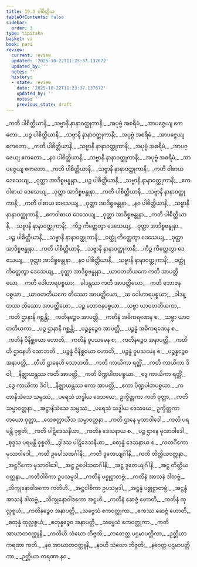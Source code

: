 ```yaml
---
title: 19.3 ပါစိတ္တိယ
tableOfContents: false
sidebar:
  order: 3
type: tipitaka
basket: vi
book: pari
review:
  current: review
  updated: '2025-10-22T11:23:37.137672'
  updated_by: ''
  notes: ''
  history:
  - state: review
    date: '2025-10-22T11:23:37.137672'
    updated_by: ''
    notes: ''
    previous_state: draft
---
```



<ReviewStatus review={frontmatter.review} showDetails={true} />

<HypothesisAnnotation frontmatter={frontmatter} />

<DynamicBreadcrumb />

<Division number="476" book="pari" e="ch" v="5" p="366">

<Paragraph number="2262" type="verses" book="pari">
_ကတိ ပါစိတ္တိယာနိ,_  
_သဗ္ဗာနိ နာနာဝတ္ထုကာနိ;_  
_အပုဗ္ဗံ အစရိမံ,_  
_အာပဇ္ဇေယျ ဧကတော._  

</Paragraph>

<Paragraph number="2263" type="verses" book="pari">
_ပဉ္စ ပါစိတ္တိယာနိ,_  
_သဗ္ဗာနိ နာနာဝတ္ထုကာနိ;_  
_အပုဗ္ဗံ အစရိမံ,_  
_အာပဇ္ဇေယျ ဧကတော._  

</Paragraph>

<Paragraph number="2264" type="verses" book="pari">
_ကတိ ပါစိတ္တိယာနိ,_  
_သဗ္ဗာနိ နာနာဝတ္ထုကာနိ;_  
_အပုဗ္ဗံ အစရိမံ,_  
_အာပဇ္ဇေယျ ဧကတော._  

</Paragraph>

<Paragraph number="2265" type="verses" book="pari">
_နဝ ပါစိတ္တိယာနိ,_  
_သဗ္ဗာနိ နာနာဝတ္ထုကာနိ;_  
_အပုဗ္ဗံ အစရိမံ,_  
_အာပဇ္ဇေယျ ဧကတော._  

</Paragraph>

<Paragraph number="2266" type="verses" book="pari">
_ကတိ ပါစိတ္တိယာနိ,_  
_သဗ္ဗာနိ နာနာဝတ္ထုကာနိ;_  
_ကတိ ဝါစာယ ဒေသေယျ,_  
_ဝုတ္တာ အာဒိစ္စဗန္ဓုနာ._  

</Paragraph>

<Paragraph number="2267" type="verses" book="pari">
_ပဉ္စ ပါစိတ္တိယာနိ,_  
_သဗ္ဗာနိ နာနာဝတ္ထုကာနိ;_  
_ဧကဝါစာယ ဒေသေယျ,_  
_ဝုတ္တာ အာဒိစ္စဗန္ဓုနာ._  

</Paragraph>

<Paragraph number="2268" type="verses" book="pari">
_ကတိ ပါစိတ္တိယာနိ,_  
_သဗ္ဗာနိ နာနာဝတ္ထုကာနိ;_  
_ကတိ ဝါစာယ ဒေသေယျ,_  
_ဝုတ္တာ အာဒိစ္စဗန္ဓုနာ._  

</Paragraph>

<Paragraph number="2269" type="verses" book="pari">
_နဝ ပါစိတ္တိယာနိ,_  
_သဗ္ဗာနိ နာနာဝတ္ထုကာနိ;_  
_ဧကဝါစာယ ဒေသေယျ,_  
_ဝုတ္တာ အာဒိစ္စဗန္ဓုနာ._  

</Paragraph>

<Paragraph number="2270" type="verses" book="pari">
_ကတိ ပါစိတ္တိယာနိ,_  
_သဗ္ဗာနိ နာနာဝတ္ထုကာနိ;_  
_ကိဉ္စ ကိတ္တေတွာ ဒေသေယျ,_  
_ဝုတ္တာ အာဒိစ္စဗန္ဓုနာ._  

</Paragraph>

<Paragraph number="2271" type="verses" book="pari">
_ပဉ္စ ပါစိတ္တိယာနိ,_  
_သဗ္ဗာနိ နာနာဝတ္ထုကာနိ;_  
_ဝတ္ထုံ ကိတ္တေတွာ ဒေသေယျ,_  
_ဝုတ္တာ အာဒိစ္စဗန္ဓုနာ._  

</Paragraph>

<Paragraph number="2272" type="verses" book="pari">
_ကတိ ပါစိတ္တိယာနိ,_  
_သဗ္ဗာနိ နာနာဝတ္ထုကာနိ;_  
_ကိဉ္စ ကိတ္တေတွာ ဒေသေယျ,_  
_ဝုတ္တာ အာဒိစ္စဗန္ဓုနာ._  

</Paragraph>

<Paragraph number="2273" type="verses" book="pari">
_နဝ ပါစိတ္တိယာနိ,_  
_သဗ္ဗာနိ နာနာဝတ္ထုကာနိ;_  
_ဝတ္ထုံ ကိတ္တေတွာ ဒေသေယျ,_  
_ဝုတ္တာ အာဒိစ္စဗန္ဓုနာ._  

</Paragraph>

<Paragraph number="2274" type="verses" book="pari">
_ယာဝတတိယကေ ကတိ အာပတ္တိယော,_  
_ကတိ ဝေါဟာရပစ္စယာ;_  
_ခါဒန္တဿ ကတိ အာပတ္တိယော,_  
_ကတိ ဘောဇနပစ္စယာ._  

</Paragraph>

<Paragraph number="2275" type="verses" book="pari">
_ယာဝတတိယကေ တိဿော အာပတ္တိယော,_  
_ဆ ဝေါဟာရပစ္စယာ;_  
_ခါဒန္တဿ တိဿော အာပတ္တိယော,_  
_ပဉ္စ ဘောဇနပစ္စယာ._  

</Paragraph>

<Paragraph number="2276" type="verses" book="pari">
_သဗ္ဗာ ယာဝတတိယကာ,_  
_ကတိ ဌာနာနိ ဂစ္ဆန္တိ;_  
_ကတိနဉ္စေဝ အာပတ္တိ,_  
_ကတိနံ အဓိကရဏေန စ._  

</Paragraph>

<Paragraph number="2277" type="verses" book="pari">
_သဗ္ဗာ ယာဝတတိယကာ,_  
_ပဉ္စ ဌာနာနိ ဂစ္ဆန္တိ;_  
_ပဉ္စန္နဉ္စေဝ အာပတ္တိ,_  
_ပဉ္စန္နံ အဓိကရဏေန စ._  

</Paragraph>

<Paragraph number="2278" type="verses" book="pari">
_ကတိနံ ဝိနိစ္ဆယော ဟောတိ,_  
_ကတိနံ ဝူပသမေန စ;_  
_ကတိနဉ္စေဝ အနာပတ္တိ,_  
_ကတိဟိ ဌာနေဟိ သောဘတိ._  

</Paragraph>

<Paragraph number="2279" type="verses" book="pari">
_ပဉ္စန္နံ ဝိနိစ္ဆယော ဟောတိ,_  
_ပဉ္စန္နံ ဝူပသမေန စ;_  
_ပဉ္စန္နဉ္စေဝ အနာပတ္တိ,_  
_တီဟိ ဌာနေဟိ သောဘတိ._  

</Paragraph>

<Paragraph number="2280" type="verses" book="pari">
_ကတိ ကာယိကာ ရတ္တိံ,_  
_ကတိ ကာယိကာ ဒိဝါ;_  
_နိဇ္ဈာယန္တဿ ကတိ အာပတ္တိ,_  
_ကတိ ပိဏ္ဍပါတပစ္စယာ._  

</Paragraph>

<Paragraph number="2281" type="verses" book="pari">
_ဒွေ ကာယိကာ ရတ္တိံ,_  
_ဒွေ ကာယိကာ ဒိဝါ;_  
_နိဇ္ဈာယန္တဿ ဧကာ အာပတ္တိ,_  
_ဧကာ ပိဏ္ဍပါတပစ္စယာ._  

</Paragraph>

<Paragraph number="2282" type="verses" book="pari">
_ကတာနိသံသေ သမ္ပဿံ,_  
_ပရေသံ သဒ္ဓါယ ဒေသယေ;_  
ဥက္ခိတ္တကာ ကတိ ဝုတ္တာ,_  
_ကတိ သမ္မာဝတ္တနာ._  

</Paragraph>

<Paragraph number="2283" type="verses" book="pari">
_အဋ္ဌာနိသံသေ သမ္ပဿံ,_  
_ပရေသံ သဒ္ဓါယ ဒေသယေ;_  
ဥက္ခိတ္တကာ တယော ဝုတ္တာ,_  
_တေစတ္တာလီသ သမ္မာဝတ္တနာ._  

</Paragraph>

<Paragraph number="2284" type="verses" book="pari">
_ကတိ ဌာနေ မုသာဝါဒေါ,_  
_ကတိ ပရမန္တိ ဝုစ္စတိ;_  
_ကတိ ပါဋိဒေသနီယာ,_  
_ကတိနံ ဒေသနာယ စ._  

</Paragraph>

<Paragraph number="2285" type="verses" book="pari">
_ပဉ္စ ဌာနေ မုသာဝါဒေါ,_  
_စုဒ္ဒသ ပရမန္တိ ဝုစ္စတိ;_  
_ဒွါဒသ ပါဋိဒေသနီယာ,_  
_စတုန္နံ ဒေသနာယ စ._  

</Paragraph>

<Paragraph number="2286" type="verses" book="pari">
_ကတင်္ဂိကော မုသာဝါဒေါ,_  
_ကတိ ဥပေါသထင်္ဂါနိ;_  
_ကတိ ဒူတေယျင်္ဂါနိ,_  
_ကတိ တိတ္ထိယဝတ္တနာ._  

</Paragraph>

<Paragraph number="2287" type="verses" book="pari">
_အဋ္ဌင်္ဂိကော မုသာဝါဒေါ,_  
_အဋ္ဌ ဥပေါသထင်္ဂါနိ;_  
_အဋ္ဌ ဒူတေယျင်္ဂါနိ,_  
_အဋ္ဌ တိတ္ထိယဝတ္တနာ._  

</Paragraph>

<Paragraph number="2288" type="verses" book="pari">
_ကတိဝါစိကာ ဥပသမ္ပဒါ,_  
_ကတိနံ ပစ္စုဋ္ဌာတဗ္ဗံ;_  
_ကတိနံ အာသနံ ဒါတဗ္ဗံ,_  
_ဘိက္ခုနောဝါဒကော ကတိဟိ._  

</Paragraph>

<Paragraph number="2289" type="verses" book="pari">
_အဋ္ဌဝါစိကာ ဥပသမ္ပဒါ,_  
_အဋ္ဌန္နံ ပစ္စုဋ္ဌာတဗ္ဗံ;_  
_အဋ္ဌန္နံ အာသနံ ဒါတဗ္ဗံ,_  
_ဘိက္ခုနောဝါဒကော အဋ္ဌဟိ._  

</Paragraph>

<Paragraph number="2290" type="verses" book="pari">
_ကတိနံ ဆေဇ္ဇံ ဟောတိ,_  
_ကတိနံ ထုလ္လစ္စယံ;_  
_ကတိနဉ္စေဝ အနာပတ္တိ,_  
_သဗ္ဗေသံ ဧကဝတ္ထုကာ._  

</Paragraph>

<Paragraph number="2291" type="verses" book="pari">
_ဧကဿ ဆေဇ္ဇံ ဟောတိ,_  
_စတုန္နံ ထုလ္လစ္စယံ;_  
_စတုန္နဉ္စေဝ အနာပတ္တိ,_  
_သဗ္ဗေသံ ဧကဝတ္ထုကာ._  

</Paragraph>

<Paragraph number="2292" type="verses" book="pari">
_ကတိ အာဃာတဝတ္ထူနိ,_  
_ကတိဟိ သံဃော ဘိဇ္ဇတိ;_  
_ကတေတ္ထ ပဌမာပတ္တိကာ,_  
_ဉတ္တိယာ ကရဏာ ကတိ._  

</Paragraph>

<Paragraph number="2293" type="verses" book="pari">
_နဝ အာဃာတဝတ္ထူနိ,_  
_နဝဟိ သံဃော ဘိဇ္ဇတိ;_  
_နဝေတ္ထ ပဌမာပတ္တိကာ,_  
_ဉတ္တိယာ ကရဏာ နဝ._
</Paragraph>
</Division>